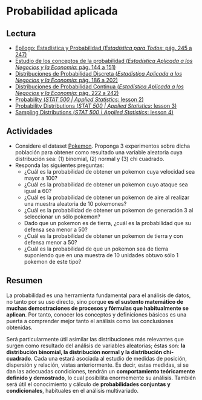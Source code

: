 # Probabilidad aplicada

## Lectura

- [Epílogo: Estadística y Probabilidad (_Estadística para Todos_: pág. 245 a 247)](https://drive.google.com/file/d/1oe0BDy9U1l-H54Ry_mkVC5hxGE-Z5rGm/view?usp=share_link)
- [Estudio de los conceptos de la probabilidad (_Estadística Aplicada a los Negocios y la Economía_: pág. 144 a 151)](https://drive.google.com/file/d/1FX-LDq_MY3dD6UkhpktQVN6iDgNKug0N/view?usp=share_link)
- [Distribuciones de Probabilidad Discreta (_Estadística Aplicada a los Negocios y la Economía_: pág. 186 a 202)](https://drive.google.com/file/d/1FX-LDq_MY3dD6UkhpktQVN6iDgNKug0N/view?usp=share_link)
- [Distribuciones de Probabilidad Continua (_Estadística Aplicada a los Negocios y la Economía_: pág. 222 a 242)](https://drive.google.com/file/d/1FX-LDq_MY3dD6UkhpktQVN6iDgNKug0N/view?usp=share_link)
- [Probability (_STAT 500 | Applied Statistics_: lesson 2)](https://online.stat.psu.edu/stat500/lesson/2)
- [Probability Distributions (_STAT 500 | Applied Statistics_: lesson 3)](https://online.stat.psu.edu/stat500/lesson/3)
- [Sampling Distributions (_STAT 500 | Applied Statistics_: lesson 4)](https://online.stat.psu.edu/stat500/lesson/4)
    
## Actividades 

- Considere el dataset [Pokemon](https://drive.google.com/drive/folders/1Lprg5DfAXRnUcmYi5TdzfpKIzQ49ITuq?usp=share_link). Proponga 3 experimentos sobre dicha población para obtener como resultado una variable aleatoria cuya distribución sea: (1) binomial, (2) normal y (3) chi cuadrado.
- Responda las siguientes preguntas:
    - ¿Cuál es la probabilidad de obtener un pokemon cuya velocidad sea mayor a 100?
    - ¿Cuál es la probabilidad de obtener un pokemon cuyo ataque sea igual a 60?
    - ¿Cuál es la probabilidad de obtener un pokemon de aire al realizar una muestra aleatoria de 10 pokemones?
    - ¿Cuál es la probabilidad de obtener un pokemon de generación 3 al seleccionar un sólo pokemon?
    - Dado que un pokemon es de tierra, ¿cuál es la probabilidad que su defensa sea menor a 50?
    - ¿Cuál es la probabilidad de obtener un pokemon de tierra y con defensa menor a 50?
    - ¿Cuál es la probabilidad de que un pokemon sea de tierra suponiendo que en una muestra de 10 unidades obtuvo sólo 1 pokemon de este tipo? 
    
## Resumen

La probabilidad es una herramienta fundamental para el análisis de datos, no tanto por su uso directo, sino porque **es el sustento matemático de muchas demostraciones de procesos y fórmulas que habitualmente se aplican**. Por tanto, conocer los conceptos y definiciones básicos es una puerta a comprender mejor tanto el análisis como las conclusiones obtenidas.

Será particularmente útil asimilar las distribuciones más relevantes que surgen como resultado del análisis de variables aleatorias; éstas son: **la distribución binomial, la distribución normal y la distribución chi-cuadrado**. Cada una estará asociada al estudio de medidas de posición, dispersión y relación, vistas anteriormente. Es decir, estas medidas, si se dan las adecuadas condiciones, tendrán un **comportamiento teóricamente definido y demostrado**, lo cual posibilita enormemente su análisis. También será útil el conocimiento y cálculo de **probabilidades conjuntas y condicionales**, habituales en el análisis multivariado.
